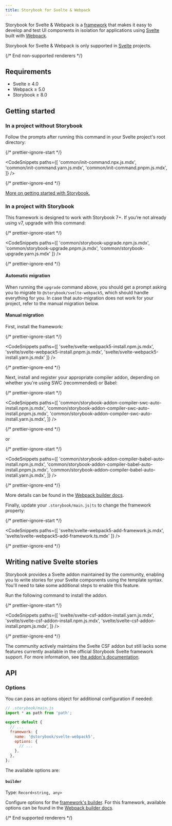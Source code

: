```yaml
---
title: Storybook for Svelte & Webpack
---
```



Storybook for Svelte & Webpack is a [framework](../contribute/framework.md) that makes it easy to develop and test UI components in isolation for applications using [Svelte](https://svelte.dev/) built with [Webpack](https://webpack.js.org/).

<If notRenderer={SUPPORTED_RENDERER}>

<Callout variant="info">

Storybook for Svelte & Webpack is only supported in [Svelte](?renderer=svelte) projects.

</Callout>

{/* End non-supported renderers */}

</If>

<If renderer={SUPPORTED_RENDERER}>

## Requirements

- Svelte ≥ 4.0
- Webpack ≥ 5.0
- Storybook ≥ 8.0

## Getting started

### In a project without Storybook

Follow the prompts after running this command in your Svelte project's root directory:

{/* prettier-ignore-start */}

<CodeSnippets
  paths={[
   'common/init-command.npx.js.mdx',
   'common/init-command.yarn.js.mdx',
   'common/init-command.pnpm.js.mdx',
  ]}
/>

{/* prettier-ignore-end */}

[More on getting started with Storybook.](./install.md)

### In a project with Storybook

This framework is designed to work with Storybook 7+. If you’re not already using v7, upgrade with this command:

{/* prettier-ignore-start */}

<CodeSnippets
  paths={[
    'common/storybook-upgrade.npm.js.mdx',
    'common/storybook-upgrade.pnpm.js.mdx',
    'common/storybook-upgrade.yarn.js.mdx'
  ]}
/>

{/* prettier-ignore-end */}

#### Automatic migration

When running the `upgrade` command above, you should get a prompt asking you to migrate to `@storybook/svelte-webpack5`, which should handle everything for you. In case that auto-migration does not work for your project, refer to the manual migration below.

#### Manual migration

First, install the framework:

{/* prettier-ignore-start */}

<CodeSnippets
  paths={[
    'svelte/svelte-webpack5-install.npm.js.mdx',
    'svelte/svelte-webpack5-install.pnpm.js.mdx',
    'svelte/svelte-webpack5-install.yarn.js.mdx'
  ]}
/>

{/* prettier-ignore-end */}

Next, install and register your appropriate compiler addon, depending on whether you're using SWC (recommended) or Babel:

{/* prettier-ignore-start */}

<CodeSnippets
  paths={[
    'common/storybook-addon-compiler-swc-auto-install.npm.js.mdx',
    'common/storybook-addon-compiler-swc-auto-install.pnpm.js.mdx',
    'common/storybook-addon-compiler-swc-auto-install.yarn.js.mdx',
  ]}
/>

{/* prettier-ignore-end */}

or

{/* prettier-ignore-start */}

<CodeSnippets
  paths={[
    'common/storybook-addon-compiler-babel-auto-install.npm.js.mdx',
    'common/storybook-addon-compiler-babel-auto-install.pnpm.js.mdx',
    'common/storybook-addon-compiler-babel-auto-install.yarn.js.mdx',
  ]}
/>

{/* prettier-ignore-end */}

More details can be found in the [Webpack builder docs](../builders/webpack.md#compiler-support).

Finally, update your `.storybook/main.js|ts` to change the framework property:

{/* prettier-ignore-start */}

<CodeSnippets
  paths={[
    'svelte/svelte-webpack5-add-framework.js.mdx',
    'svelte/svelte-webpack5-add-framework.ts.mdx'
  ]}
/>

{/* prettier-ignore-end */}

## Writing native Svelte stories

Storybook provides a Svelte addon maintained by the community, enabling you to write stories for your Svelte components using the template syntax. You'll need to take some additional steps to enable this feature.

Run the following command to install the addon.

{/* prettier-ignore-start */}

<CodeSnippets
  paths={[
   'svelte/svelte-csf-addon-install.yarn.js.mdx',
   'svelte/svelte-csf-addon-install.npm.js.mdx',
   'svelte/svelte-csf-addon-install.pnpm.js.mdx',
  ]}
/>

{/* prettier-ignore-end */}

<Callout variant="info">

The community actively maintains the Svelte CSF addon but still lacks some features currently available in the official Storybook Svelte framework support. For more information, see [the addon's documentation](https://github.com/storybookjs/addon-svelte-csf).

</Callout>

## API

### Options

You can pass an options object for additional configuration if needed:

```js
// .storybook/main.js
import * as path from 'path';

export default {
  // ...
  framework: {
    name: '@storybook/svelte-webpack5',
    options: {
      // ...
    },
  },
};
```

The available options are:

#### `builder`

Type: `Record<string, any>`

Configure options for the [framework's builder](../api/main-config-framework.md#optionsbuilder). For this framework, available options can be found in the [Webpack builder docs](../builders/webpack.md).

{/* End supported renderers */}

</If>
